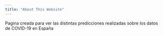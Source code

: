 ```yaml
---
title: "About This Website"
---
```


Pagina creada para ver las distintas predicciones realizadas sobre los datos de COVID-19 en España